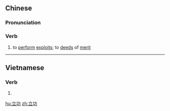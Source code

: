 ==Chinese==
{{zh-forms}}

===Pronunciation===
{{zh-pron
|m=lìgōng
|c=laap6 gung1
|mn=li̍p-kong
|cat=v
}}

===Verb===
{{zh-verb}}

# to [[perform]] [[exploits]]; to [[deeds]] of [[merit]]

----

==Vietnamese==
{{vi-hantutab}}

===Verb===
{{vi-hantu}}

# {{han tu form of|lập công|to [[perform]] [[exploits]]; to [[deeds]] of [[merit]]}}

[[hu:立功]]
[[zh:立功]]